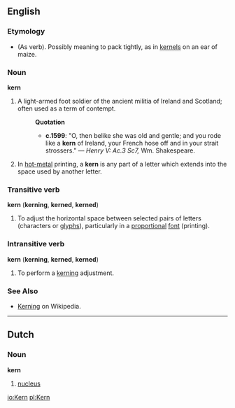 ==English==

===Etymology===
* (As verb). Possibly meaning to pack tightly, as in [[kernel]]s on an ear of maize.


===Noun===

'''kern'''

# A light-armed foot soldier of the ancient militia of Ireland and Scotland;  often used as a term of contempt.
#:'''Quotation'''
#:* '''c.1599''': "O, then belike she was old and gentle; and you rode like a '''kern''' of Ireland, your French hose off and in your strait strossers." &mdash; ''Henry V: Ac.3 Sc7,'' Wm.&nbsp;Shakespeare.
# In [[hot-metal]] printing, a '''kern''' is any part of a letter which extends into the space used by another letter.


===Transitive verb===
'''kern''' ('''kerning''', '''kerned''', '''kerned''')

# To adjust the horizontal space between selected pairs of letters (characters or [[glyph]]s), particularly in a [[proportional]] [[font]] (printing).


===Intransitive verb===
'''kern''' ('''kerning''', '''kerned''', '''kerned''')

# To perform a [[kerning]] adjustment.


===See Also===
* [[Wikipedia:Kerning|Kerning]] on Wikipedia.


----
==Dutch==
===Noun===
'''kern'''

# [[nucleus]]

[[io:Kern]]
[[pl:Kern]]